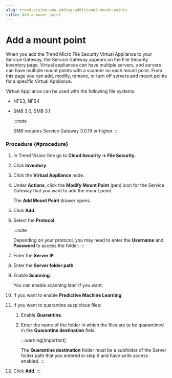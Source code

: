 ```yaml
---
slug: trend-vision-one-adding-additional-mount-points
title: Add a mount point
---
```

# Add a mount point

When you add the Trend Micro File Security Virtual Appliance to your Service Gateway, the Service Gateway appears on the File Security Inventory page. Virtual appliances can have multiple servers, and servers can have multiple mount points with a scanner on each mount point. From this page you can add, modify, remove, or turn off servers and mount points for a specific Virtual Appliance.

Virtual Appliance can be used with the following file systems:

- NFS3, NFS4
- SMB 3.0, SMB 3.1

  :::note

  SMB requires Service Gateway 3.0.19 or higher.
  :::

### Procedure {#procedure}

1.  In Trend Vision One go to **Cloud Security → File Security**.

2.  Click **Inventory**.

3.  Click the **Virtual Appliance** node.

4.  Under **Actions**, click the **Modify Mount Point** (pen) icon for the Service Gateway that you want to add the mount point.

    The **Add Mount Point** drawer opens.

5.  Click **Add**.

6.  Select the **Protocol**.

    :::note

    Depending on your protocol, you may need to enter the **Username** and **Password** to access the folder.
    :::

7.  Enter the **Server IP**.

8.  Enter the **Server folder path**.

9.  Enable **Scanning**.

    You can enable scanning later if you want.

10. If you want to enable **Predictive Machine Learning**.

11. If you want to quarantine suspicious files:

    1.  Enable **Quarantine**.

    2.  Enter the name of the folder in which the files are to be quarantined in the **Quarantine destination** field.

        :::warning[Important]

        The **Quarantine destination** folder must be a subfolder of the Server folder path that you entered in step 9 and have write access enabled.
        :::

12. Click **Add**.
:::
